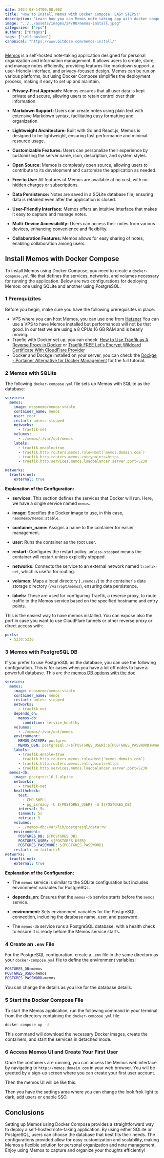 ```yaml
---
date: 2024-08-14T00:00:00Z
title: "How to Install Memos with Docker Compose: EASY STEPS!"
description: "Learn how you can Memos note taking app with docker compose  and Postgres DB and take advantage of a self hosted note taking app"
image: "../../assets/images/24/08/memos-install.jpeg"
categories: ["vps"]
authors: ["Dragos"]
tags: ["self-hosted"]
canonical: "https://www.bitdoze.com/memos-install/"
---
```



[Memos](https://www.usememos.com/) is a self-hosted note-taking application designed for personal organization and information management. It allows users to create, store, and manage notes efficiently, providing features like markdown support, a user-friendly interface, and privacy-focused design. Memos can be run on various platforms, but using Docker Compose simplifies the deployment process, making it easy to set up and maintain.

- **Privacy-First Approach:** Memos ensures that all user data is kept private and secure, allowing users to retain control over their information.

- **Markdown Support:** Users can create notes using plain text with extensive Markdown syntax, facilitating easy formatting and organization.

- **Lightweight Architecture:** Built with Go and React.js, Memos is designed to be lightweight, ensuring fast performance and minimal resource usage.

- **Customizable Features:** Users can personalize their experience by customizing the server name, icon, description, and system styles.

- **Open Source:** Memos is completely open source, allowing users to contribute to its development and customize the application as needed.

- **Free to Use:** All features of Memos are available at no cost, with no hidden charges or subscriptions.

- **Data Persistence:** Notes are saved in a SQLite database file, ensuring data is retained even after the application is closed.

- **User-Friendly Interface:** Memos offers an intuitive interface that makes it easy to capture and manage notes.

- **Multi-Device Accessibility:** Users can access their notes from various devices, enhancing convenience and flexibility.

- **Collaboration Features:** Memos allows for easy sharing of notes, enabling collaboration among users.

## Install Memos with Docker Compose

To install Memos using Docker Compose, you need to create a `docker-compose.yml` file that defines the services, networks, and volumes necessary for running the application. Below are two configurations for deploying Memos: one using SQLite and another using PostgreSQL.

### 1 Prerequizites

Before you begin, make sure you have the following prerequisites in place:

- VPS where you can host Memos, you can use one from [Hetzner](https://go.bitdoze.com/hetzner) You can use a VPS to have Memos installed but performances will not be that good. In our test we are using a 8 CPUs 16 GB RAM and is bearly moving.
- Traefic with Docker set up, you can check: [How to Use Traefik as A Reverse Proxy in Docker](https://www.bitdoze.com/traefik-proxy-docker/) or [Traefik FREE Let's Encrypt Wildcard Certificate With CloudFlare Provider](https://www.bitdoze.com/traefik-wildcard-certificate/)
- Docker and Dockge installed on your server, you can check the [Dockge - Portainer Alternative for Docker Management](https://www.bitdoze.com/dockge-install/) for the full tutorial.

### 2 Memos with SQLite

The following `docker-compose.yml` file sets up Memos with SQLite as the database:

```yaml
services:
  memos:
    image: neosmemo/memos:stable
    container_name: memos
    user: root
    restart: unless-stopped
    networks:
      - traefik-net
    volumes:
      - ./memos/:/var/opt/memos
    labels:
      - traefik.enable=true
      - traefik.http.routers.memos.rule=Host(`memos.domain.com`)
      - traefik.http.routers.memos.entrypoints=https
      - traefik.http.services.memos.loadbalancer.server.port=5230

networks:
  traefik-net:
    external: true
```

**Explanation of the Configuration:**

- **services:** This section defines the services that Docker will run. Here, we have a single service named `memos`.

- **image:** Specifies the Docker image to use, in this case, `neosmemo/memos:stable`.

- **container_name:** Assigns a name to the container for easier management.

- **user:** Runs the container as the root user.

- **restart:** Configures the restart policy. `unless-stopped` means the container will restart unless explicitly stopped.

- **networks:** Connects the service to an external network named `traefik-net`, which is useful for routing.

- **volumes:** Maps a local directory (`./memos/`) to the container's data storage directory (`/var/opt/memos`), ensuring data persistence.

- **labels:** These are used for configuring Traefik, a reverse proxy, to route traffic to the Memos service based on the specified hostname and entry points.

This is the easiest way to have memos installed. You can expose also the port in case you want to use ClaudFlare tunnels or other reverse proxy or direct access with:

```yaml
ports:
  - 5230:5230
```

### 3 Memos with PostgreSQL DB

If you prefer to use PostgreSQL as the database, you can use the following configuration. This is for cases when you have a lot off notes to have a powerfull database. This are the [memos DB options with the doc](https://www.usememos.com/docs/install/database).

```yaml
services:
  memos:
    image: neosmemo/memos:stable
    container_name: memos
    restart: unless-stopped
    networks:
      - traefik-net
    depends_on:
      memos-db:
        condition: service_healthy
    volumes:
      - ./memos/:/var/opt/memos
    environment:
      MEMOS_DRIVER: postgres
      MEMOS_DSN: postgresql://${POSTGRES_USER}:${POSTGRES_PASSWORD}@memos-db:5432/${POSTGRES_DB}?sslmode=disable
    labels:
      - traefik.enable=true
      - traefik.http.routers.memos.rule=Host(`memos.domain.com`)
      - traefik.http.routers.memos.entrypoints=https
      - traefik.http.services.memos.loadbalancer.server.port=5230
  memos-db:
    image: postgres:16.1-alpine
    networks:
      - traefik-net
    healthcheck:
      test:
        - CMD-SHELL
        - pg_isready -U ${POSTGRES_USER} -d ${POSTGRES_DB}
      interval: 5s
      timeout: 5s
      retries: 5
    volumes:
      - ./memos-db:/var/lib/postgresql/data:rw
    environment:
      POSTGRES_DB: ${POSTGRES_DB}
      POSTGRES_USER: ${POSTGRES_USER}
      POSTGRES_PASSWORD: ${POSTGRES_PASSWORD}
    restart: on-failure:5
networks:
  traefik-net:
    external: true
```

**Explanation of the Configuration:**

- The `memos` service is similar to the SQLite configuration but includes environment variables for PostgreSQL.

- **depends_on:** Ensures that the `memos-db` service starts before the `memos` service.

- **environment:** Sets environment variables for the PostgreSQL connection, including the database name, user, and password.

- The `memos-db` service runs a PostgreSQL database, with a health check to ensure it is ready before the Memos service starts.

### 4 Create an `.env` File

For the PostgreSQL configuration, create a `.env` file in the same directory as your `docker-compose.yml` file to define the environment variables:

```sh
POSTGRES_DB=memos
POSTGRES_USER=memos
POSTGRES_PASSWORD=memos
```

You can change the details as you like for the database details.

### 5 Start the Docker Compose File

To start the Memos application, run the following command in your terminal from the directory containing the `docker-compose.yml` file:

```sh
docker compose up -d
```

This command will download the necessary Docker images, create the containers, and start the services in detached mode.

### 6 Access Memos UI and Create Your First User

Once the containers are running, you can access the Memos web interface by navigating to `http://memos.domain.com` in your web browser. You will be greeted by a sign-up screen where you can create your first user account.

Then the memos UI will be like this:

<Picture src={imag1} alt="Memos UI" />

Then you have the settings area where you can change the look frok light to dark, add users or enable SSO.

<Picture src={imag2} alt="Memos Settings" />

## Conclusions

Setting up Memos using Docker Compose provides a straightforward way to deploy a self-hosted note-taking application. By using either SQLite or PostgreSQL, users can choose the database that best fits their needs. The configurations provided allow for easy customization and scalability, making Memos a flexible solution for personal organization and note management. Enjoy using Memos to capture and organize your thoughts efficiently!

